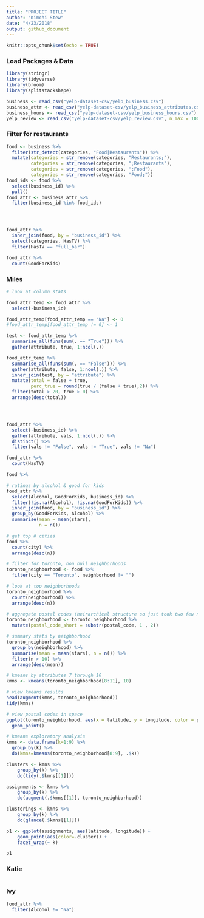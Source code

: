 ```yaml
---
title: "PROJECT TITLE"
author: "Kimchi Stew"
date: "4/23/2018"
output: github_document
---
```


```r
knitr::opts_chunk$set(echo = TRUE)
```

### Load Packages & Data

```r
library(stringr)
library(tidyverse)
library(broom)
library(splitstackshape)

business <- read_csv("yelp-dataset-csv/yelp_business.csv")
business_attr <- read_csv("yelp-dataset-csv/yelp_business_attributes.csv")
business_hours <- read_csv("yelp-dataset-csv/yelp_business_hours.csv")
yelp_review <- read_csv("yelp-dataset-csv/yelp_review.csv", n_max = 10000)
```

### Filter for restaurants

```r
food <- business %>% 
  filter(str_detect(categories, "Food|Restaurants")) %>% 
  mutate(categories = str_remove(categories, "Restaurants;"),
         categories = str_remove(categories, ";Restaurants"),
         categories = str_remove(categories, ";Food"),
         categories = str_remove(categories, "Food;"))
food_ids <- food %>% 
  select(business_id) %>% 
  pull()
food_attr <- business_attr %>% 
  filter(business_id %in% food_ids)




food_attr %>% 
  inner_join(food, by = "business_id") %>% 
  select(categories, HasTV) %>% 
  filter(HasTV == "full_bar")

food_attr %>% 
  count(GoodForKids)
```


### Miles


```r
# look at column stats

food_attr_temp <- food_attr %>% 
  select(-business_id)

food_attr_temp[food_attr_temp == "Na"] <- 0
#food_attr_temp[food_attr_temp != 0] <- 1

test <- food_attr_temp %>% 
  summarise_all(funs(sum(. == "True"))) %>% 
  gather(attribute, true, 1:ncol(.))

food_attr_temp %>% 
  summarise_all(funs(sum(. == "False"))) %>% 
  gather(attribute, false, 1:ncol(.)) %>% 
  inner_join(test, by = "attribute") %>% 
  mutate(total = false + true,
         perc_true = round(true / (false + true),2)) %>% 
  filter(total > 20, true > 0) %>% 
  arrange(desc(total))




food_attr %>% 
  select(-business_id) %>% 
  gather(attribute, vals, 1:ncol(.)) %>% 
  distinct() %>% 
  filter(vals != "False", vals != "True", vals != "Na")

food_attr %>% 
  count(HasTV) 


```

```r

food %>% 

```



```r



# ratings by alcohol & good for kids
food_attr %>%
  select(Alcohol, GoodForKids, business_id) %>% 
  filter(!is.na(Alcohol), !is.na(GoodForKids)) %>%
  inner_join(food, by = "business_id") %>% 
  group_by(GoodForKids, Alcohol) %>%
  summarise(mean = mean(stars),
            n = n())

# get top # cities
food %>% 
  count(city) %>% 
  arrange(desc(n))

# filter for toronto, non null neighborhoods
toronto_neighborhood <- food %>% 
  filter(city == "Toronto", neighborhood != "")

# look at top neighborhoods
toronto_neighborhood %>%
  count(neighborhood) %>% 
  arrange(desc(n))

# aggregate postal codes (heirarchical structure so just took two few numbers)
toronto_neighborhood <- toronto_neighborhood %>%
  mutate(postal_code_short = substr(postal_code, 1 , 2))

# summary stats by neighborhood
toronto_neighborhood %>% 
  group_by(neighborhood) %>% 
  summarise(mean = mean(stars), n = n()) %>% 
  filter(n > 10) %>% 
  arrange(desc(mean))

# kmeans by attributes 7 through 10
kmns <- kmeans(toronto_neighborhood[8:11], 10)

# view kmeans results
head(augment(kmns, toronto_neighborhood))
tidy(kmns)

# view postal codes in space
ggplot(toronto_neighborhood, aes(x = latitude, y = longitude, color = postal_code_short)) +
  geom_point()

```


```r
# kmeans exploratory analysis
kmns <- data.frame(k=1:9) %>% 
  group_by(k) %>% 
  do(kmns=kmeans(toronto_neighborhood[8:9], .$k))

clusters <- kmns %>%
    group_by(k) %>%
    do(tidy(.$kmns[[1]]))

assignments <- kmns %>%
    group_by(k) %>%
    do(augment(.$kmns[[1]], toronto_neighborhood))

clusterings <- kmns %>%
    group_by(k) %>%
    do(glance(.$kmns[[1]]))

p1 <- ggplot(assignments, aes(latitude, longitude)) +
    geom_point(aes(color=.cluster)) +
    facet_wrap(~ k)

p1
```
### Katie

```r

```


### Ivy

```r
food_attr %>% 
  filter(Alcohol != "Na")
```




